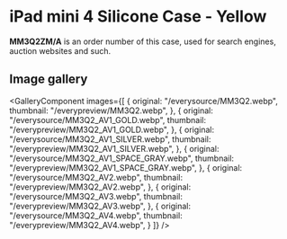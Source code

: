 
# iPad mini 4 Silicone Case - Yellow

<Callout type='info' emoji='👉🏻'>**MM3Q2ZM/A** is an order number of this case, used for search engines, auction websites and such.</Callout>

## Image gallery

<GalleryComponent
    images={[
      {
        original: "/everysource/MM3Q2.webp",
        thumbnail: "/everypreview/MM3Q2.webp",
      },
      {
        original: "/everysource/MM3Q2_AV1_GOLD.webp",
        thumbnail: "/everypreview/MM3Q2_AV1_GOLD.webp",
      },
      {
        original: "/everysource/MM3Q2_AV1_SILVER.webp",
        thumbnail: "/everypreview/MM3Q2_AV1_SILVER.webp",
      },
      {
        original: "/everysource/MM3Q2_AV1_SPACE_GRAY.webp",
        thumbnail: "/everypreview/MM3Q2_AV1_SPACE_GRAY.webp",
      },
      {
        original: "/everysource/MM3Q2_AV2.webp",
        thumbnail: "/everypreview/MM3Q2_AV2.webp",
      },
      {
        original: "/everysource/MM3Q2_AV3.webp",
        thumbnail: "/everypreview/MM3Q2_AV3.webp",
      },
      {
        original: "/everysource/MM3Q2_AV4.webp",
        thumbnail: "/everypreview/MM3Q2_AV4.webp",
      }
    ]}
  />
